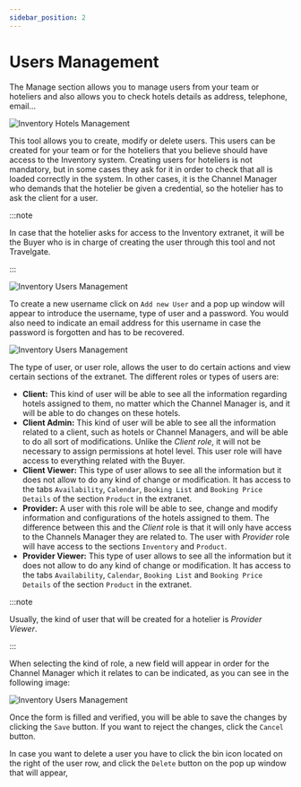 ```yaml
---
sidebar_position: 2
---
```


# Users Management

The Manage section allows you to manage users from your team or hoteliers and also allows you to check hotels details as address, telephone, email…

![Inventory Hotels Management](https://storage.travelgate.com/docs/inventory_hotels-management1.png)

This tool allows you to create, modify or delete users. This users can be created for your team or for the hoteliers that you believe should have access to the Inventory system.  Creating users for hoteliers is not mandatory, but in some cases they ask for it in order to check that all is loaded correctly in the system. In other cases, it is the Channel Manager who demands that the hotelier be given a credential, so the hotelier has to ask the client for a user.

:::note

In case that the hotelier asks for access to the Inventory extranet, it will be the Buyer who is in charge of creating the user through this tool and not Travelgate.

:::

![Inventory Users Management](https://storage.travelgate.com/docs/inventory_users-management1.png)

To create a new username click on `Add new User` and a pop up window will appear to introduce the username, type of user and a password. You would also need to indicate an email address for this username in case the password is forgotten and has to be recovered.

![Inventory Users Management](https://storage.travelgate.com/docs/inventory_users-management2.png)

The type of user, or user role, allows the user to do certain actions and view certain sections of the extranet. The different roles or types of users are:

* **Client:** This kind of user will be able to see all the information regarding hotels assigned to them, no matter which the Channel Manager is, and it will be able to do changes on these hotels.
* **Client Admin:** This kind of user will be able to see all the information related to a client, such as hotels or Channel Managers, and will be able to do all sort of modifications. Unlike the *Client role*, it will not be necessary to assign permissions at hotel level. This user role will have access to everything related with the Buyer.
* **Client Viewer:** This type of user allows to see all the information but it does not allow to do any kind of change or modification. It has access to the tabs `Availability`, `Calendar`, `Booking List` and `Booking Price Details` of the section `Product` in the extranet.
* **Provider:** A user with this role will be able to see, change and modify information and configurations of the hotels assigned to them. The difference between this and the *Client* role is that it will only have access to the Channels Manager they are related to. The user with *Provider* role will have access to the sections `Inventory` and `Product`.
* **Provider Viewer:** This type of user allows to see all the information but it does not allow to do any kind of change or modification. It has access to the tabs `Availability`, `Calendar`, `Booking List` and `Booking Price Details` of the section `Product` in the extranet.

:::note

Usually, the kind of user that will be created for a hotelier is *Provider Viewer*.

:::

When selecting the kind of role, a new field will appear in order for the Channel Manager which it relates to can be indicated, as you can see in the following image:

![Inventory Users Management](https://storage.travelgate.com/docs/inventory_users-management3.png)

Once the form is filled and verified, you will be able to save the changes by clicking the `Save` button. If you want to reject the changes, click the `Cancel` button.

In case you want to delete a user you have to click the bin icon located on the right of the user row, and click the `Delete` button on the pop up window that will appear,

